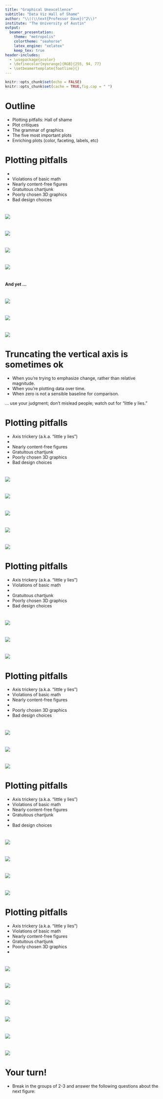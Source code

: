```yaml
---
title: "Graphical Unexcellence"
subtitle: "Data Viz Hall of Shame"
author: "\\((\\text{Professor Dave})^2\\)"
institute: "The University of Austin"
output:
  beamer_presentation:
    theme: "metropolis"
    colortheme: "seahorse"
    latex_engine: "xelatex"
    keep_tex: true
header-includes:
  - \usepackage{xcolor}
  - \definecolor{myorange}{RGB}{255, 94, 77}
  - \setbeamertemplate{footline}{}
---
```


```r
knitr::opts_chunk$set(echo = FALSE)
knitr::opts_chunk$set(cache = TRUE,fig.cap = " ")
```

# Outline

-   Plotting pitfalls: Hall of shame
-   Plot critiques
-   The grammar of graphics
-   The five most important plots
-   Enriching plots (color, faceting, labels, etc)

# Plotting pitfalls

-   \textcolor{orange}{Axis trickery (a.k.a. “little y lies”)}
-   Violations of basic math
-   Nearly content-free figures
-   Gratuitous chartjunk
-   Poorly chosen 3D graphics
-   Bad design choices

# 

![](hallofshame_figs/fig_5.png)

# 

![](hallofshame_figs/fig_6.png)

# 

![](hallofshame_figs/fig_7.png)

# 

![](hallofshame_figs/fig_8.png)

# 

\centering

\huge __And yet ...__

# 

![](hallofshame_figs/fig_10.png)

#

![](hallofshame_figs/fig_11.png)

#

![](hallofshame_figs/fig_12.png)

# Truncating the vertical axis is sometimes ok

-   When you're trying to emphasize change, rather than relative magnitude.
-   When you're plotting data over time.
-   When zero is not a sensible baseline for comparison.

\textcolor{orange}{Bottom line} ... use your judgment; don't mislead people; watch out for "little y lies."


# Plotting pitfalls

-   Axis trickery (a.k.a. “little y lies”)
-   \textcolor{orange}{Violations of basic math}
-   Nearly content-free figures
-   Gratuitous chartjunk
-   Poorly chosen 3D graphics
-   Bad design choices


#

![](hallofshame_figs/fig_15.png)

# 

![](hallofshame_figs/fig_16.png)

# 

![](hallofshame_figs/fig_17.png)

# 

![](hallofshame_figs/fig_18.png)


# 

![](hallofshame_figs/fig_19.png)

# Plotting pitfalls

-   Axis trickery (a.k.a. “little y lies”)
-   Violations of basic math
-   \textcolor{orange}{Nearly content-free figures}
-   Gratuitous chartjunk
-   Poorly chosen 3D graphics
-   Bad design choices


# 

![](hallofshame_figs/fig_21.png)

# 

![](hallofshame_figs/fig_22.png)

# 

![](hallofshame_figs/fig_23.png)

# Plotting pitfalls

-   Axis trickery (a.k.a. “little y lies”)
-   Violations of basic math
-   Nearly content-free figures
-   \textcolor{orange}{Gratuitous chartjunk}
-   Poorly chosen 3D graphics
-   Bad design choices


#

![](hallofshame_figs/fig_25.png)

#

![](hallofshame_figs/fig_26.png)

#

![](hallofshame_figs/fig_27.png)


# Plotting pitfalls

-   Axis trickery (a.k.a. “little y lies”)
-   Violations of basic math
-   Nearly content-free figures
-   Gratuitous chartjunk
-   \textcolor{orange}{Poorly chosen 3D graphics}
-   Bad design choices


#

![](hallofshame_figs/fig_29.png)

#

![](hallofshame_figs/fig_30.png)

#

![](hallofshame_figs/fig_31.png)

#

![](hallofshame_figs/fig_32.png)


# Plotting pitfalls

-   Axis trickery (a.k.a. “little y lies”)
-   Violations of basic math
-   Nearly content-free figures
-   Gratuitous chartjunk
-   Poorly chosen 3D graphics
-   \textcolor{orange}{Bad design choices}

#

![](hallofshame_figs/fig_34.png)

#

![](hallofshame_figs/fig_35.png)

#

![](hallofshame_figs/fig_36.png)

#

![](hallofshame_figs/fig_37.png)

#

![](hallofshame_figs/fig_38.png)

#

![](hallofshame_figs/fig_39.png)


# Your turn!

- Break in the groups of 2-3 and answer the following questions about the next figure:

\begin{enumerate}
  \item What is this figure trying to convey, and is it successful or not?
  \item If successful, what features make it so?  If unsuccessful, what would you change to make it the best graphic ever?
\end{enumerate}

<!-- # -->

<!-- ![](hallofshame_figs/fig_43.png) -->

<!-- # -->

<!-- ![](hallofshame_figs/fig_46.png) -->

<!-- # -->

<!-- ![](hallofshame_figs/fig_47.png) -->

<!-- # -->

<!-- ![](hallofshame_figs/fig_48.png) -->

<!-- # -->

<!-- ![](hallofshame_figs/fig_53.png) -->

<!-- # -->

<!-- ![](hallofshame_figs/fig_54.png) -->

<!-- # -->

<!-- ![](hallofshame_figs/fig_58.png) -->

<!-- # -->

<!-- ![](hallofshame_figs/fig_61.png) -->

<!-- # -->

<!-- ![](hallofshame_figs/fig_62.png) -->

<!-- # -->

<!-- ![](hallofshame_figs/fig_63.png) -->

<!-- # -->

<!-- ![](hallofshame_figs/fig_64.png) -->

<!-- # -->

<!-- ![](hallofshame_figs/fig_70.png) -->

<!-- # -->

<!-- ![](hallofshame_figs/fig_75.png) -->

<!-- # -->

<!-- ![](hallofshame_figs/fig_76.png) -->

<!-- # -->

<!-- ![](hallofshame_figs/fig_77.png) -->
